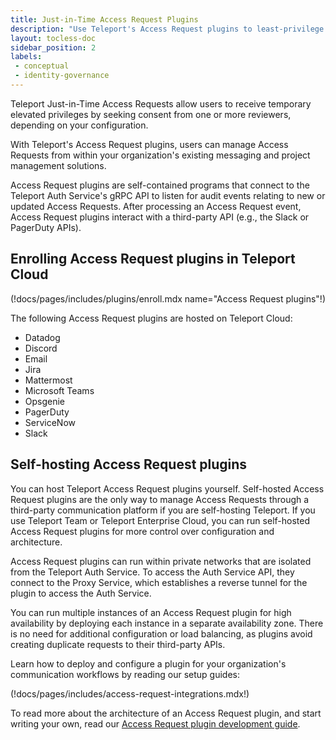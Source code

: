 ```yaml
---
title: Just-in-Time Access Request Plugins
description: "Use Teleport's Access Request plugins to least-privilege access without sacrificing productivity."
layout: tocless-doc
sidebar_position: 2
labels:
 - conceptual
 - identity-governance
---
```


Teleport Just-in-Time Access Requests allow users to receive temporary elevated
privileges by seeking consent from one or more reviewers, depending on your
configuration.

With Teleport's Access Request plugins, users can manage Access Requests from
within your organization's existing messaging and project management solutions.

Access Request plugins are self-contained programs that connect to the Teleport
Auth Service's gRPC API to listen for audit events relating to new or updated
Access Requests. After processing an Access Request event, Access Request plugins
interact with a third-party API (e.g., the Slack or PagerDuty APIs). 

## Enrolling Access Request plugins in Teleport Cloud

(!docs/pages/includes/plugins/enroll.mdx name="Access Request plugins"!)

The following Access Request plugins are hosted on Teleport Cloud:

- Datadog
- Discord
- Email
- Jira
- Mattermost
- Microsoft Teams
- Opsgenie
- PagerDuty
- ServiceNow
- Slack

## Self-hosting Access Request plugins

You can host Teleport Access Request plugins yourself. Self-hosted Access
Request plugins are the only way to manage Access Requests through a third-party
communication platform if you are self-hosting Teleport. If you use Teleport
Team or Teleport Enterprise Cloud, you can run self-hosted Access Request
plugins for more control over configuration and architecture.

Access Request plugins can run within private networks that are isolated from
the Teleport Auth Service. To access the Auth Service API, they connect to the
Proxy Service, which establishes a reverse tunnel for the plugin to access the
Auth Service.

You can run multiple instances of an Access Request plugin for high availability
by deploying each instance in a separate availability zone. There is no need for
additional configuration or load balancing, as plugins avoid creating duplicate
requests to their third-party APIs.

Learn how to deploy and configure a plugin for your organization's communication
workflows by reading our setup guides:

(!docs/pages/includes/access-request-integrations.mdx!)

To read more about the architecture of an Access Request plugin, and start
writing your own, read our [Access Request plugin development
guide](../../admin-guides/api/access-plugin.mdx).
